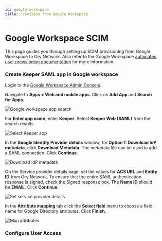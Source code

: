 ```yaml
---
id: google-workspace
title: Provision from Google Workspace
---
```


# Google Workspace SCIM

This page guides you through setting up SCIM provisioning from Google Workspace to Ory Network. Also refer to the Google Workspace
[automated user provisioning documentation](https://support.google.com/a/topic/6400789?hl=en&ref_topic=7556794&sjid=1261578791225148038-NC)
for more information.

### Create Keeper SAML app in Google workspace

Login to the [Google Workspace Admin Console](https://admin.google.com/).

Navigate to **Apps > Web and mobile apps**. Click on **Add App** and **Search for Apps**.

![Google workspace app search](google-screenshots/app-search.png)

For **Enter app name**, enter **Keeper**. Select **Keeper Web (SAML)** from the search results.

![Select Keeper app](google-screenshots/select-keeper.png)

In the **Google Identity Provider details** window, for **Option 1: Download IdP metadata**, click **Download Metadata**. The
metadata file can be used to add a SAML connection. Click **Continue**.

![Download IdP metadata](google-screenshots/download-metadata.png)

On the Service provider details page, set the values for **ACS URL** and **Entity ID** from Ory Network. To ensure that the entire
SAML authentication response is signed, check the Signed response box. The **Name ID** should be **EMAIL**. Click **Continue**.

![Set service provider details](google-screenshots/sp-details.png)

In the **Attribute mapping** tab click the **Select field** menu to choose a field name for Google Directory attributes. Click
**Finish**.

![Map attributes](google-screenshots/attribute-mapping.png)

### Configure User Access

